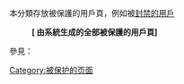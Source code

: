 本分類存放被保護的用戶頁，例如被[[Wikipedia:封禁|封禁的用戶]]
:'''[{{SERVER}}{{localurl:Special:Protectedpages|type=edit&level=sysop&namespace=2}} 由系統生成的全部被保護的用戶頁]'''

參見：
{{保護模板列表}}
[[Category:被保护的页面|Category:被保护的页面]]